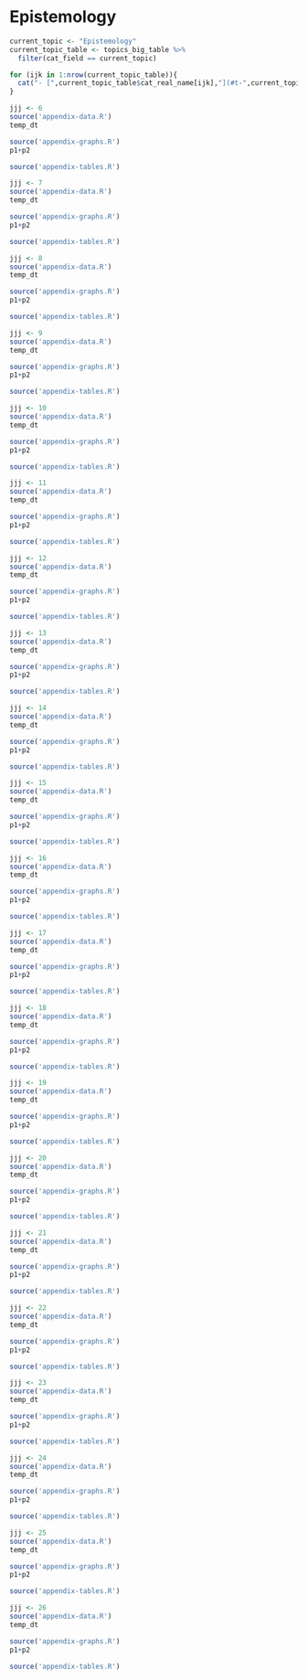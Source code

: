 # Epistemology

```r
current_topic <- "Epistemology"
current_topic_table <- topics_big_table %>% 
  filter(cat_field == current_topic)

for (ijk in 1:nrow(current_topic_table)){
  cat("- [",current_topic_table$cat_real_name[ijk],"](#t-",current_topic_table$cat_shortcode[ijk],")\n", sep="")
}
```

```r
jjj <- 6 
source('appendix-data.R') 
temp_dt
```

```r
source('appendix-graphs.R') 
p1+p2
```

```r
source('appendix-tables.R') 
```

```r
jjj <- 7 
source('appendix-data.R') 
temp_dt
```

```r
source('appendix-graphs.R') 
p1+p2
```

```r
source('appendix-tables.R') 
```

```r
jjj <- 8 
source('appendix-data.R') 
temp_dt
```

```r
source('appendix-graphs.R') 
p1+p2
```

```r
source('appendix-tables.R') 
```

```r
jjj <- 9 
source('appendix-data.R') 
temp_dt
```

```r
source('appendix-graphs.R') 
p1+p2
```

```r
source('appendix-tables.R') 
```

```r
jjj <- 10 
source('appendix-data.R') 
temp_dt
```

```r
source('appendix-graphs.R') 
p1+p2
```

```r
source('appendix-tables.R') 
```

```r
jjj <- 11 
source('appendix-data.R') 
temp_dt
```

```r
source('appendix-graphs.R') 
p1+p2
```

```r
source('appendix-tables.R') 
```

```r
jjj <- 12 
source('appendix-data.R') 
temp_dt
```

```r
source('appendix-graphs.R') 
p1+p2
```

```r
source('appendix-tables.R') 
```

```r
jjj <- 13 
source('appendix-data.R') 
temp_dt
```

```r
source('appendix-graphs.R') 
p1+p2
```

```r
source('appendix-tables.R') 
```

```r
jjj <- 14 
source('appendix-data.R') 
temp_dt
```

```r
source('appendix-graphs.R') 
p1+p2
```

```r
source('appendix-tables.R') 
```

```r
jjj <- 15 
source('appendix-data.R') 
temp_dt
```

```r
source('appendix-graphs.R') 
p1+p2
```

```r
source('appendix-tables.R') 
```

```r
jjj <- 16 
source('appendix-data.R') 
temp_dt
```

```r
source('appendix-graphs.R') 
p1+p2
```

```r
source('appendix-tables.R') 
```

```r
jjj <- 17 
source('appendix-data.R') 
temp_dt
```

```r
source('appendix-graphs.R') 
p1+p2
```

```r
source('appendix-tables.R') 
```

```r
jjj <- 18 
source('appendix-data.R') 
temp_dt
```

```r
source('appendix-graphs.R') 
p1+p2
```

```r
source('appendix-tables.R') 
```

```r
jjj <- 19 
source('appendix-data.R') 
temp_dt
```

```r
source('appendix-graphs.R') 
p1+p2
```

```r
source('appendix-tables.R') 
```

```r
jjj <- 20 
source('appendix-data.R') 
temp_dt
```

```r
source('appendix-graphs.R') 
p1+p2
```

```r
source('appendix-tables.R') 
```

```r
jjj <- 21 
source('appendix-data.R') 
temp_dt
```

```r
source('appendix-graphs.R') 
p1+p2
```

```r
source('appendix-tables.R') 
```

```r
jjj <- 22 
source('appendix-data.R') 
temp_dt
```

```r
source('appendix-graphs.R') 
p1+p2
```

```r
source('appendix-tables.R') 
```

```r
jjj <- 23 
source('appendix-data.R') 
temp_dt
```

```r
source('appendix-graphs.R') 
p1+p2
```

```r
source('appendix-tables.R') 
```

```r
jjj <- 24 
source('appendix-data.R') 
temp_dt
```

```r
source('appendix-graphs.R') 
p1+p2
```

```r
source('appendix-tables.R') 
```

```r
jjj <- 25 
source('appendix-data.R') 
temp_dt
```

```r
source('appendix-graphs.R') 
p1+p2
```

```r
source('appendix-tables.R') 
```

```r
jjj <- 26 
source('appendix-data.R') 
temp_dt
```

```r
source('appendix-graphs.R') 
p1+p2
```

```r
source('appendix-tables.R') 
```